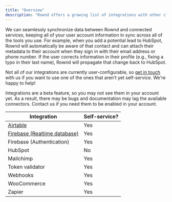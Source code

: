 ```yaml
---
title: "Overview"
description: "Rownd offers a growing list of integrations with other cloud services, CRMs, and more. Here's a list of the integrations we currently support."
---
```


We can seamlessly synchronize data between Rownd and connected
services, keeping all of your user account information in sync across
all of the tools you use. For example, when you add a potential lead to HubSpot,
Rownd will automatically be aware of that contact and can attach their metadata
to their account when they sign in with their email address or phone number. If
the user corrects information in their profile (e.g., fixing a typo in their
last name), Rownd will propagate that change back to HubSpot.

Not all of our integrations are currently user-configurable, so
[get in touch](https://rownd.io/contact) with us if you want to use one of the
ones that aren't yet self-service. We're happy to help!

<Note>
Integrations are a beta feature, so you may not see them in your account yet. As a result, there may be bugs and documentation may lag the available connectors. Contact us if you need them to be enabled in your account.
</Note>

| Integration                                                                                         | Self-service? |
| --------------------------------------------------------------------------------------------------- | ------------- |
| [Airtable](/rownd/guides/configuration/integrations/airtable)                                       | Yes           |
| [Firebase (Realtime database)](/rownd/guides/configuration/integrations/firebase-realtime-database) | Yes           |
| Firebase (Authentication)                                                                           | Yes           |
| HubSpot                                                                                             | No            |
| Mailchimp                                                                                           | Yes           |
| Token validator                                                                                     | Yes           |
| Webhooks                                                                                            | Yes           |
| WooCommerce                                                                                         | Yes           |
| Zapier                                                                                              | Yes           |
